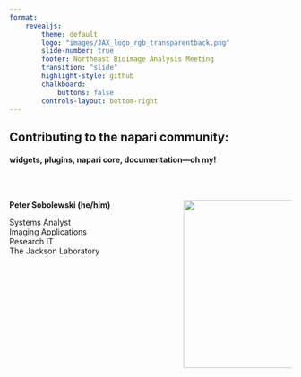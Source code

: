 ```yaml
---
format: 
    revealjs:
        theme: default
        logo: "images/JAX_logo_rgb_transparentback.png"
        slide-number: true
        footer: Northeast Bioimage Analysis Meeting
        transition: "slide"
        highlight-style: github
        chalkboard: 
            buttons: false
        controls-layout: bottom-right
---
```


## Contributing to the napari community: 
#### widgets, plugins, napari core, documentation—oh my!
<br/>

:::: {.columns}

::: {.column width="60%"}
**Peter Sobolewski (he/him)**

Systems Analyst  
Imaging Applications  
Research IT  
The Jackson Laboratory
:::

::: {.column width="40%"}
![](images/napari_logo.svg){width="300" fig-alt="napari logo" fig-align="right"}
:::

::::

